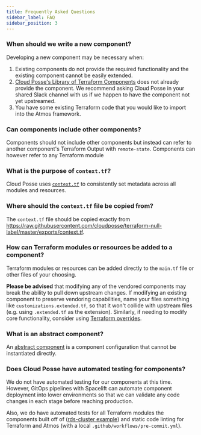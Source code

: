 ```yaml
---
title: Frequently Asked Questions
sidebar_label: FAQ
sidebar_position: 3
---
```


### When should we write a new component?

Developing a new component may be necessary when:

1. Existing components do not provide the required functionality and the existing component cannot be easily extended.
2. [Cloud Posse's Library of Terraform Components](https://github.com/cloudposse/terraform-aws-components) does not
   already provide the component. We recommend asking Cloud Posse in your shared Slack channel with us if we happen to
   have the component not yet upstreamed.
3. You have some existing Terraform code that you would like to import into the Atmos framework.

### Can components include other components?

Components should not include other components but instead can refer to another component's Terraform Output with
`remote-state`. Components can however refer to any Terraform module

### What is the purpose of `context.tf`?

Cloud Posse uses [`context.tf`](/resources/legacy/learning-resources#the-contexttf-pattern) to
consistently set metadata across all modules and resources.

### Where should the `context.tf` file be copied from?

The `context.tf` file should be copied exactly from
https://raw.githubusercontent.com/cloudposse/terraform-null-label/master/exports/context.tf.

### How can Terraform modules or resources be added to a component?

Terraform modules or resources can be added directly to the `main.tf` file or other files of your choosing.

**Please be advised** that modifying any of the vendored components may break the ability to pull down upstream changes.
If modifying an existing component to preserve vendoring capabilities, name your files something like
`customizations.extended.tf`, so that it won't collide with upstream files (e.g. using `.extended.tf` as the extension).
Similarly, if needing to modify core functionality, consider using
[Terraform overrides](https://developer.hashicorp.com/terraform/language/files/override).

### What is an abstract component?

An [abstract component](https://atmos.tools/core-concepts/components#types-of-components) is a component configuration
that cannot be instantiated directly.

### Does Cloud Posse have automated testing for components?

We do not have automated testing for our components at this time. However, GitOps pipelines with Spacelift can
automate component deployment into lower environments so that we can validate any code changes in each stage before
reaching production.

Also, we do have automated tests for all Terraform modules the components built off of
([rds-cluster example](https://github.com/cloudposse/terraform-aws-rds-cluster/tree/master/test)) and static code
linting for Terraform and Atmos (with a local `.github/workflows/pre-commit.yml`).
